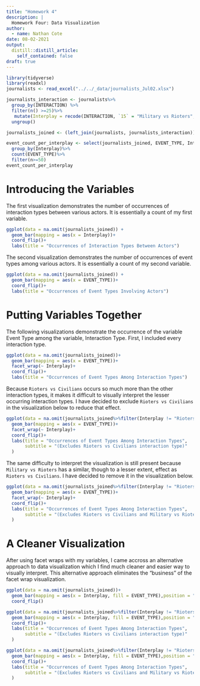 ```yaml
---
title: "Homework 4"
description: |
  Homework Four: Data Visualization
author:
  - name: Nathan Cote
date: 08-02-2021
output:
  distill::distill_article:
    self_contained: false
draft: true
---
```

```r
library(tidyverse)
library(readxl)
journalists <- read_excel("../../_data/journalists_Jul02.xlsx")
```
```r
journalists_interaction <- journalists%>%
  group_by(INTERACTION) %>%
  filter(n() >=25)%>%
   mutate(Interplay = recode(INTERACTION, `15` = "Military vs Rioters", `16` = "Military vs Protesters", `17` = "Military vs Civilians", `27` = "Rebels vs Civilians", `37` = "Political Militia vs Civilians", `47` = "Communal Militia vs Civilians", `50` = "Sole Rioter Action", `55` = "Rioters vs Rioters", `56` = "Rioters vs Protesters", `57` = "Rioters vs Civilians", `58` = "Rioters vs Others", `60` = "Sole Protester Action", `68` = "Protesters vs Other", `78` = "Other Actor vs Civilians"))%>%
  ungroup()

journalists_joined <- (left_join(journalists, journalists_interaction))

event_count_per_interplay <- select(journalists_joined, EVENT_TYPE, Interplay)%>%
  group_by(Interplay)%>%
  count(EVENT_TYPE)%>%
  filter(n>=50)
event_count_per_interplay
```
# Introducing the Variables

The first visualization demonstrates the number of occurrences of interaction
types between various actors. It is essentially a count of my first variable.

```r
ggplot(data = na.omit(journalists_joined)) +
  geom_bar(mapping = aes(x = Interplay))+
  coord_flip()+
  labs(title = "Occurrences of Interaction Types Between Actors")
```
The second visualization demonstrates the number of occurrences of event types
among various actors. It is essentially a count of my second variable.

```r
ggplot(data = na.omit(journalists_joined)) +
  geom_bar(mapping = aes(x = EVENT_TYPE))+
  coord_flip()+
  labs(title = "Occurrences of Event Types Involving Actors")
```
# Putting Variables Together

The following visualizations demonstrate the occurrence of the variable 
Event Type among the variable, Interaction Type. First, I included every 
interaction type.

```r
ggplot(data = na.omit(journalists_joined))+
  geom_bar(mapping = aes(x = EVENT_TYPE))+
  facet_wrap(~ Interplay)+
  coord_flip()+
  labs(title = "Occurrences of Event Types Among Interaction Types")
```

Because `Rioters vs Civilians` occurs so much more than the other interaction types,
it makes it difficult to visually interpret the lesser occurring interaction types.
I have decided to exclude `Rioters vs Civilians` in the visualization below to reduce that effect.

```r
ggplot(data = na.omit(journalists_joined%>%filter(Interplay != "Rioters vs Civilians")))+
  geom_bar(mapping = aes(x = EVENT_TYPE))+
  facet_wrap(~ Interplay)+
  coord_flip()+
  labs(title = "Occurrences of Event Types Among Interaction Types",
       subtitle = "(Excludes Rioters vs Civilians interaction type)"
  )
```

The same difficulty to interpret the visualization is still present because `Military vs Rioters` has a similar, though to a lesser extent, effect as `Rioters vs Civilians`. I have decided to remove it in the visualization below.

```r
ggplot(data = na.omit(journalists_joined%>%filter(Interplay != "Rioters vs Civilians" & Interplay != "Military vs Rioters")))+
  geom_bar(mapping = aes(x = EVENT_TYPE))+
  facet_wrap(~ Interplay)+
  coord_flip()+
  labs(title = "Occurrences of Event Types Among Interaction Types",
       subtitle = "(Excludes Rioters vs Civilians and Military vs Rioters interaction types)"
  )
```

# A Cleaner Visualization

After using facet wraps with my variables, I came accross an alternative approach
to data visualization which I find much cleaner and easier way to visually interpret. This alternative approach eliminates the "business" of the facet wrap visualization. 

```r
ggplot(data = na.omit(journalists_joined))+
  geom_bar(mapping = aes(x = Interplay, fill = EVENT_TYPE),position = "dodge")+
  coord_flip()
```

```r
ggplot(data = na.omit(journalists_joined%>%filter(Interplay != "Rioters vs Civilians")))+
  geom_bar(mapping = aes(x = Interplay, fill = EVENT_TYPE),position = "dodge")+
  coord_flip()+
  labs(title = "Occurrences of Event Types Among Interaction Types",
       subtitle = "(Excludes Rioters vs Civilians interaction type)"
  )
```

```r
ggplot(data = na.omit(journalists_joined%>%filter(Interplay != "Rioters vs Civilians" & Interplay != "Military vs Rioters")))+
  geom_bar(mapping = aes(x = Interplay, fill = EVENT_TYPE),position = "dodge")+
  coord_flip()+
  labs(title = "Occurrences of Event Types Among Interaction Types",
       subtitle = "(Excludes Rioters vs Civilians and Military vs Rioters interaction types)"
  )
```
